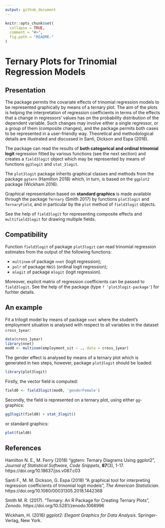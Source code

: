 ```yaml
---
output: github_document
---
```


<!-- README.md is generated from README.Rmd. Please edit that file -->

```r
knitr::opts_chunk$set(
  collapse = TRUE,
  comment = "#>",
  fig.path = "README-"
)
```

# Ternary Plots for Trinomial Regression Models


## Presentation

The package permits the covariate effects of trinomial regression models to
be represented graphically by means of a ternary plot. The aim of the
plots is helping the interpretation of regression coefficients in terms of
the effects that a change in regressors' values has on the probability
distribution of the dependent variable. Such changes may involve either a
single regressor, or a group of them (composite changes), and the package
permits both cases to be represented in a user-friendly way. Theoretical
and methodological details are illustrated and discussed in Santi, Dickson
and Espa (2018).

The package can read the results of **both categorical and ordinal trinomial
logit** regression fitted by various functions (see the next section) and
creates a `field3logit` object which may be represented by means of functions
`gg3logit` and `stat_3logit`.

The `plot3logit` package inherits graphical classes and methods from the
package `ggtern` (Hamilton 2018) which, in turn, is based on the `ggplot2`
package (Wickham 2016).

Graphical representation based on **standard graphics** is made available
through the package `Ternary` (Smith 2017) by functions `plot3logit` and
`TernaryField`, and in particular by the `plot` method of `field3logit`
objects.

See the help of `field3logit` for representing composite effects and
`multifield3logit` for drawing multiple fields.



## Compatibility

Function `field3logit` of package `plot3logit` can read trinomial
regression estimates from the output of the following functions:

* `multinom` of package `nnet` (logit regression);
* `polr` of package `MASS` (ordinal logit regression);
* `mlogit` of package `mlogit` (logit regression).

Moreover, explicit matrix of regression coefficients can be passed to
`field3logit`. See the help of the package (type `? 'plot3logit-package'`) for
furhter details.



## An example


Fit a trilogit model by means of package `nnet` where the student's employment
situation is analysed with respect to all variables in the dataset
`cross_1year`:
```r
data(cross_1year)
library(nnet)
mod0 <- multinom(employment_sit ~ ., data = cross_1year)
```

The gender effect is analysed by means of a ternary plot which is generated in
two steps, however, package `plot3logit` should be loaded:
```r
library(plot3logit)
```

Firstly, the vector field is computed:
```r
field0 <- field3logit(mod0, 'genderFemale')
```

Secondly, the field is represented on a ternary plot, using either
`gg`-graphics:
```r
gg3logit(field0) + stat_3logit()
```

or standard graphics:
```r
plot(field0)
```



## References

Hamilton N. E., M. Ferry (2018) "ggtern: Ternary Diagrams Using ggplot2",
*Journal of Statistical Software, Code Snippets*, **87**(3), 1-17.
https://doi.org/10.18637/jss.v087.c03

Santi F., M. M. Dickson, G. Espa (2018) "A graphical tool for interpreting
regression coefficients of trinomial logit models", *The American
Statistician*. https://doi.org/10.1080/00031305.2018.1442368

Smith M. R. (2017). "Ternary: An R Package for Creating Ternary Plots",
*Zenodo*. https://doi.org/10.5281/zenodo.1068996

Wickham, H. (2016) *ggplot2: Elegant Graphics for Data Analysis.*
Springer-Verlag, New York.

